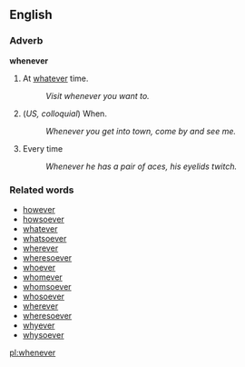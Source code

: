 ==English==
===Adverb===
'''whenever'''

#At [[whatever]] time.
#:''Visit whenever you want to.''
# (''US, colloquial'') When.
#: ''Whenever you get into town, come by and see me.''
# Every time
#: ''Whenever he has a pair of aces, his eyelids twitch.''

===Related words===
*[[however]]
*[[howsoever]]
*[[whatever]]
*[[whatsoever]]
*[[wherever]]
*[[wheresoever]]
*[[whoever]]
*[[whomever]]
*[[whomsoever]]
*[[whosoever]]
*[[wherever]]
*[[wheresoever]]
*[[whyever]]
*[[whysoever]]

[[pl:whenever]]